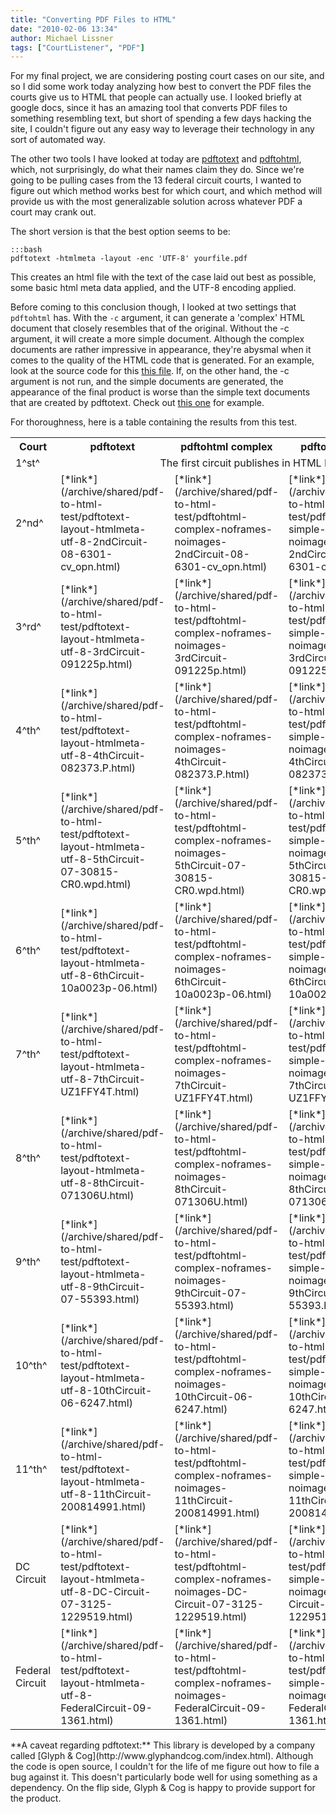 ```yaml
---
title: "Converting PDF Files to HTML"
date: "2010-02-06 13:34"
author: Michael Lissner
tags: ["CourtListener", "PDF"]
---
```


For my final project, we are considering posting court cases on our
site, and so I did some work today analyzing how best to convert the PDF
files the courts give us to HTML that people can actually use. I looked
briefly at google docs, since it has an amazing tool that converts PDF
files to something resembling text, but short of spending a few days
hacking the site, I couldn't figure out any easy way to leverage their
technology in any sort of automated way.

The other two tools I have looked at today are
[pdftotext](http://www.foolabs.com/xpdf/) and
[pdftohtml](http://pdftohtml.sourceforge.net/), which, not surprisingly,
do what their names claim they do. Since we're going to be pulling cases
from the 13 federal circuit courts, I wanted to figure out which method
works best for which court, and which method will provide us with the
most generalizable solution across whatever PDF a court may crank out.

The short version is that the best option seems to be:

    :::bash
    pdftotext -htmlmeta -layout -enc 'UTF-8' yourfile.pdf

This creates an html file with the text of the case laid out best as
possible, some basic html meta data applied, and the UTF-8 encoding
applied.

Before coming to this conclusion though, I looked at two settings that
`pdftohtml` has. With the `-c` argument, it can generate a 'complex' HTML
document that closely resembles that of the original. Without the -c
argument, it will create a more simple document. Although the complex
documents are rather impressive in appearance, they're abysmal when it
comes to the quality of the HTML code that is generated. For an example,
look at the source code for this [this
file](/archive/shared/pdf-to-html-test/pdftohtml-complex-noframes-noimages-2ndCircuit-08-6301-cv_opn.html).
If, on the other hand, the -c argument is not run, and the simple
documents are generated, the appearance of the final product is worse
than the simple text documents that are created by pdftotext. Check out
[this
one](/archive/shared/pdf-to-html-test/pdftohtml-simple-noframes-noimages-2ndCircuit-08-6301-cv_opn.html)
for example.

For thoroughness, here is a table containing the results from this test.

<table>
<tr>
<th>
Court

</th>
<th>
pdftotext

</th>
<th>
pdftohtml complex

</th>
<th>
pdftotext simple

</th>
<th>
Original PDF

</th>
</tr>
<tr>
<td>
1^st^

</td>
<td colspan="4" align="center">
The first circuit publishes in HTML Format by default

</td>
</tr>
<tr>
<td>
2^nd^

</td>
<td>
[*link*](/archive/shared/pdf-to-html-test/pdftotext-layout-htmlmeta-utf-8-2ndCircuit-08-6301-cv_opn.html)

</td>
<td>
[*link*](/archive/shared/pdf-to-html-test/pdftohtml-complex-noframes-noimages-2ndCircuit-08-6301-cv_opn.html)

</td>
<td>
[*link*](/archive/shared/pdf-to-html-test/pdftohtml-simple-noframes-noimages-2ndCircuit-08-6301-cv_opn.html)

</td>
<td>
[*link*](/archive/shared/pdf-to-html-test/2ndCircuit-08-6301-cv_opn.pdf)

</td>
</tr>
<tr>
<td>
3^rd^

</td>
<td>
[*link*](/archive/shared/pdf-to-html-test/pdftotext-layout-htmlmeta-utf-8-3rdCircuit-091225p.html)

</td>
<td>
[*link*](/archive/shared/pdf-to-html-test/pdftohtml-complex-noframes-noimages-3rdCircuit-091225p.html)

</td>
<td>
[*link*](/archive/shared/pdf-to-html-test/pdftohtml-simple-noframes-noimages-3rdCircuit-091225p.html)

</td>
<td>
[*link*](/archive/shared/pdf-to-html-test/3rdCircuit-091225p.pdf)

</td>
</tr>
<tr>
<td>
4^th^

</td>
<td>
[*link*](/archive/shared/pdf-to-html-test/pdftotext-layout-htmlmeta-utf-8-4thCircuit-082373.P.html)

</td>
<td>
[*link*](/archive/shared/pdf-to-html-test/pdftohtml-complex-noframes-noimages-4thCircuit-082373.P.html)

</td>
<td>
[*link*](/archive/shared/pdf-to-html-test/pdftohtml-simple-noframes-noimages-4thCircuit-082373.P.html)

</td>
<td>
[*link*](/archive/shared/pdf-to-html-test/4thCircuit-082373.P.pdf)

</td>
</tr>
<tr>
<td>
5^th^

</td>
<td>
[*link*](/archive/shared/pdf-to-html-test/pdftotext-layout-htmlmeta-utf-8-5thCircuit-07-30815-CR0.wpd.html)

</td>
<td>
[*link*](/archive/shared/pdf-to-html-test/pdftohtml-complex-noframes-noimages-5thCircuit-07-30815-CR0.wpd.html)

</td>
<td>
[*link*](/archive/shared/pdf-to-html-test/pdftohtml-simple-noframes-noimages-5thCircuit-07-30815-CR0.wpd.html)

</td>
<td>
[*link*](/archive/shared/pdf-to-html-test/5thCircuit-07-30815-CR0.wpd.pdf)

</td>
</tr>
<tr>
<td>
6^th^

</td>
<td>
[*link*](/archive/shared/pdf-to-html-test/pdftotext-layout-htmlmeta-utf-8-6thCircuit-10a0023p-06.html)

</td>
<td>
[*link*](/archive/shared/pdf-to-html-test/pdftohtml-complex-noframes-noimages-6thCircuit-10a0023p-06.html)

</td>
<td>
[*link*](/archive/shared/pdf-to-html-test/pdftohtml-simple-noframes-noimages-6thCircuit-10a0023p-06.html)

</td>
<td>
[*link*](/archive/shared/pdf-to-html-test/6thCircuit-10a0023p-06.pdf)

</td>
</tr>
<tr>
<td>
7^th^

</td>
<td>
[*link*](/archive/shared/pdf-to-html-test/pdftotext-layout-htmlmeta-utf-8-7thCircuit-UZ1FFY4T.html)

</td>
<td>
[*link*](/archive/shared/pdf-to-html-test/pdftohtml-complex-noframes-noimages-7thCircuit-UZ1FFY4T.html)

</td>
<td>
[*link*](/archive/shared/pdf-to-html-test/pdftohtml-simple-noframes-noimages-7thCircuit-UZ1FFY4T.html)

</td>
<td>
[*link*](/archive/shared/pdf-to-html-test/7thCircuit-UZ1FFY4T.pdf)

</td>
</tr>
<tr>
<td>
8^th^

</td>
<td>
[*link*](/archive/shared/pdf-to-html-test/pdftotext-layout-htmlmeta-utf-8-8thCircuit-071306U.html)

</td>
<td>
[*link*](/archive/shared/pdf-to-html-test/pdftohtml-complex-noframes-noimages-8thCircuit-071306U.html)

</td>
<td>
[*link*](/archive/shared/pdf-to-html-test/pdftohtml-simple-noframes-noimages-8thCircuit-071306U.html)

</td>
<td>
[*link*](/archive/shared/pdf-to-html-test/8thCircuit-071306U.pdf)

</td>
</tr>
<tr>
<td>
9^th^

</td>
<td>
[*link*](/archive/shared/pdf-to-html-test/pdftotext-layout-htmlmeta-utf-8-9thCircuit-07-55393.html)

</td>
<td>
[*link*](/archive/shared/pdf-to-html-test/pdftohtml-complex-noframes-noimages-9thCircuit-07-55393.html)

</td>
<td>
[*link*](/archive/shared/pdf-to-html-test/pdftohtml-simple-noframes-noimages-9thCircuit-07-55393.html)

</td>
<td>
[*link*](/archive/shared/pdf-to-html-test/9thCircuit-07-55393.pdf)

</td>
</tr>
<tr>
<td>
10^th^

</td>
<td>
[*link*](/archive/shared/pdf-to-html-test/pdftotext-layout-htmlmeta-utf-8-10thCircuit-06-6247.html)

</td>
<td>
[*link*](/archive/shared/pdf-to-html-test/pdftohtml-complex-noframes-noimages-10thCircuit-06-6247.html)

</td>
<td>
[*link*](/archive/shared/pdf-to-html-test/pdftohtml-simple-noframes-noimages-10thCircuit-06-6247.html)

</td>
<td>
[*link*](/archive/shared/pdf-to-html-test/10thCircuit-06-6247.pdf)

</td>
</tr>
<tr>
<td>
11^th^

</td>
<td>
[*link*](/archive/shared/pdf-to-html-test/pdftotext-layout-htmlmeta-utf-8-11thCircuit-200814991.html)

</td>
<td>
[*link*](/archive/shared/pdf-to-html-test/pdftohtml-complex-noframes-noimages-11thCircuit-200814991.html)

</td>
<td>
[*link*](/archive/shared/pdf-to-html-test/pdftohtml-simple-noframes-noimages-11thCircuit-200814991.html)

</td>
<td>
[*link*](/archive/shared/pdf-to-html-test/11thCircuit-200814991.pdf)

</td>
</tr>
<tr>
<td>
DC Circuit

</td>
<td>
[*link*](/archive/shared/pdf-to-html-test/pdftotext-layout-htmlmeta-utf-8-DC-Circuit-07-3125-1229519.html)

</td>
<td>
[*link*](/archive/shared/pdf-to-html-test/pdftohtml-complex-noframes-noimages-DC-Circuit-07-3125-1229519.html)

</td>
<td>
[*link*](/archive/shared/pdf-to-html-test/pdftohtml-simple-noframes-noimages-DC-Circuit-07-3125-1229519.html)

</td>
<td>
[*link*](/archive/shared/pdf-to-html-test/DC-Circuit-07-3125-1229519.pdf)

</td>
</tr>
<tr>
<td>
Federal Circuit

</td>
<td>
[*link*](/archive/shared/pdf-to-html-test/pdftotext-layout-htmlmeta-utf-8-FederalCircuit-09-1361.html)

</td>
<td>
[*link*](/archive/shared/pdf-to-html-test/pdftohtml-complex-noframes-noimages-FederalCircuit-09-1361.html)

</td>
<td>
[*link*](/archive/shared/pdf-to-html-test/pdftohtml-simple-noframes-noimages-FederalCircuit-09-1361.html)

</td>
<td>
[*link*](/archive/shared/pdf-to-html-test/FederalCircuit-09-1361.pdf)

</td>
</tr>
</table>
**A caveat regarding pdftotext:** This library is developed by a company
called [Glyph & Cog](http://www.glyphandcog.com/index.html). Although
the code is open source, I couldn't for the life of me figure out how to
file a bug against it. This doesn't particularly bode well for using
something as a dependency. On the flip side, Glyph & Cog is happy to
provide support for the product.

